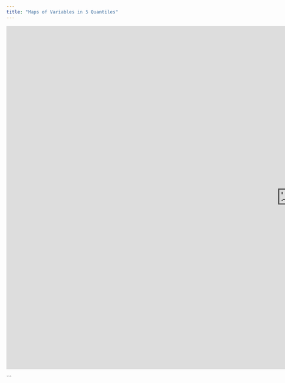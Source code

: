```yaml
---
title: "Maps of Variables in 5 Quantiles"
---
```


<iframe src="https://owenrliu.shinyapps.io/quantile/" style="border: black; width: 1500px; height: 900px"></iframe> 

```
